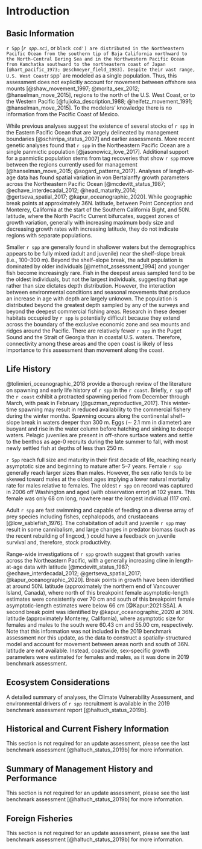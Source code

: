 # Introduction

## Basic Information

`r Spp` (*`r spp.sci`*, or `black cod') are distributed in the Northeastern Pacific Ocean from the southern tip of Baja California northward to the North-Central Bering Sea and in the Northwestern Pacific Ocean from Kamchatka southward to the northeastern coast of Japan [@hart_pacific_1973; @eschmeyer_field_1983]. Despite their vast range, U.S. West Coast `r spp` are modeled as a single population. Thus, this assessment does not explicitly account for movement between offshore sea mounts [@shaw_movement_1997; @morita_sex_2012; @hanselman_move_2015], regions to the north of the U.S. West Coast, or to the Western Pacific [@fujioka_description_1988; @heifetz_movement_1991; @hanselman_move_2015]. To the modelers' knowledge there is no information from the Pacific Coast of Mexico.

While previous analyses suggest the existence of several stocks of `r spp` in the Eastern Pacific Ocean that are largely delineated by management boundaries [@schirripa_status_2007] and earlier assessments. More recent genetic analyses found that `r spp` in the Northeastern Pacific Ocean are a single panmictic population [@jasonowicz_love_2017]. Additional support for a panmictic population stems from tag recoveries that show `r spp` move between the regions currently used for management [@hanselman_move_2015; @sogard_patterns_2017]. Analyses of length-at-age data has found spatial variation in von Bertalanffy growth parameters across the Northeastern Pacific Ocean [@mcdevitt_status_1987; @echave_interdecadal_2012; @head_maturity_2014; @gertseva_spatial_2017; @kapur_oceanographic_2020]. While geographic break points at approximately 36\textdegree N. latitude, between Point Conception and Monterey, California at the start of the Southern California Bight, and 50\textdegree N. latitude, where the North Pacific Current bifurcates, suggest zones of growth variation, generally with increasing maximum body size and decreasing growth rates with increasing latitude, they do not indicate regions with separate populations.

Smaller `r spp` are generally found in shallower waters but the demographics appears to be fully mixed (adult and juvenile) near the shelf-slope break (i.e., 100--300 m). Beyond the shelf--slope break, the adult population is dominated by older individuals [@methot_assessment_1994] and younger fish become increasingly rare. Fish in the deepest areas sampled tend to be the oldest individuals, but not the largest individuals, suggesting that age rather than size dictates depth distribution. However, the interaction between environmental conditions and seasonal movements that produce an increase in age with depth are largely unknown. The population is distributed beyond the greatest depth sampled by any of the surveys and beyond the deepest commercial fishing areas. Research in these deeper habitats occupied by `r spp` is potentially difficult because they extend across the boundary of the exclusive economic zone and sea mounts and ridges around the Pacific. There are relatively fewer `r spp` in the Puget Sound and the Strait of Georgia than in coastal U.S. waters. Therefore, connectivity among these areas and the open coast is likely of less importance to this assessment than movement along the coast.

## Life History

@tolimieri_oceanographic_2018 provide a thorough review of the literature on spawning and early life history of `r spp` in the `r coast`. Briefly, `r spp` off the `r coast` exhibit a protracted spawning period from December through March, with peak in February [@guzman_reproductive_2017]. This winter-time spawning may result in reduced availability to the commercial fishery during the winter months. Spawning occurs along the continental shelf--slope break in waters deeper than 300 m. Eggs ($\sim$ 2.1 mm in diameter) are buoyant and rise in the water column before hatching and sinking to deeper waters. Pelagic juveniles are present in off-shore surface waters and settle to the benthos as age-0 recruits during the late summer to fall, with most newly settled fish at depths of less than 250 m. 

`r Spp` reach full size and maturity in their first decade of life, reaching nearly asymptotic size and beginning to mature after 5--7 years. Female `r spp` generally reach larger sizes than males. However, the sex ratio tends to be skewed toward males at the oldest ages implying a lower natural mortality rate for males relative to females. The oldest `r spp` on record was captured in 2006 off Washington and aged (with observation error) at 102 years. This female was only 68 cm long, nowhere near the longest individual (117 cm).

Adult `r spp` are fast swimming and capable of feeding on a diverse array of prey species including fishes, cephalopods, and crustaceans [@low_sablefish_1976]. The cohabitation of adult and juvenile `r spp` may result in some cannibalism, and large changes in predator biomass (such as the recent rebuilding of lingcod, \emph{Ophiodon elongatus}) could have a feedback on juvenile survival and, therefore, stock productivity.

Range-wide investigations of `r spp` growth suggest that growth varies across the Northeastern Pacific, with a generally increasing cline in length-at-age data with latitude [@mcdevitt_status_1987; @echave_interdecadal_2012; @gertseva_spatial_2017; @kapur_oceanographic_2020]. Break points in growth have been identified at around 50\textdegree N. latitude (approximately the northern end of Vancouver Island, Canada), where north of this breakpoint female asymptotic-length estimates were consistently over 70 cm and south of this breakpoint female asymptotic-length estimates were below 66 cm [@Kapur:2021:SSA]. A second break point was identified by @kapur_oceanographic_2020 at 36\textdegree N. latitude (approximately Monterey, California), where asymptotic size for females and males to the south were 60.43 cm and 55.00 cm, respectively. Note that this information was not included in the 2019 benchmark assessment nor this update, as the data to construct a spatially-structured model and account for movement between areas north and south of 36\textdegree N. latitude are not available. Instead, coastwide, sex-specific growth parameters were estimated for females and males, as it was done in 2019 benchmark assessment.

## Ecosystem Considerations

A detailed summary of \gls{ses} analyses, the Climate Vulnerability Assessment, and environmental drivers of `r spp` recruitment is available in the 2019 benchmark assessment report [@haltuch_status_2019b].

## Historical and Current Fishery Information

This section is not required for an update assessment, please see the last benchmark assessment [@haltuch_status_2019b] for more information.
<!---
Not needed for an update assessment
Historical `r spp` landings, beginning in 1890, have been reconstructed by the states (Washington, Oregon, and California) using a variety of sources. Generally, historical `r spp` landings were more reliable than those for many other groundfish species because of their consistent species-level identification. While `r spp` landings were recorded back to the beginning of the 20th century, appreciable quantities were not landed until 1916--1919, with landings remaining below 5,000 mt through the late 1960s (Table \@ref(tab:landings) and Figure \@ref(fig:data-landings)). Landings prior to 1960 were primarily harvested by hook-and-line gear. The peak around World War II was likely due to a relaxed degree of species sorting rather than a dramatic increase in fishing effort. Grey literature notes a decrease in manpower with the onset of the war, which would explain the decreased sorting of fish to species. Despite this decrease in manpower there were also increases in demands for domestic sources of protein [@browning_fisheries_1980].

The `r spp` fishery increased dramatically during the 1970s, first from a combination of foreign vessels [@lynde_historical_1986; @mcdevitt_status_1987], followed by an increase in the domestic fleet. Increases correspond to the introduction of a pot fishery followed by an increase in the catch coming from the trawl sector. Only minor increases were experienced in the hook-and-line sector until the mid-1980s. Large catches by foreign vessels, fishing pot gear, in 1976 resulted in the largest single-year removal of over 25,000 mt from U.S. West Coast waters. A rapid rise in domestic pot and trawl landings followed this peak removal, such that on average, nearly 14,000 mt of `r spp` were landed per year between 1976 and 1990. During the most recent decade, annual landings have remained below 10,000 mt, composed of approximately `r round(mean(model$catch[model$catch$Fleet == 1 & model$catch$Yr > (model$endyr-10),"Obs"]))` from fixed gear and `r round(mean(model$catch[model$catch$Fleet == 2 & model$catch$Yr > (model$endyr-10),"Obs"]))` from trawl gear during the most recent decade. The decline in domestic landings through the 1980s was likely due to a combination of declining stock size, many years with below average recruitment, reduced Asian-market strength, and increasing fishery regulations.
-->

## Summary of Management History and Performance

This section is not required for an update assessment, please see the last benchmark assessment [@haltuch_status_2019b] for more information.
<!---
Not needed for an update assessment
From the early 1900s to the early 1980s, management of the `r spp` fishery was the responsibility of the individual coastal states (California, Oregon, and Washington). Since the adoption of the Groundfish Fishery Management Plan by the \gls{pfmc} in 1982, responsibility has rested with the federal government and the \gls{pfmc}. From 1977 to the mid-1980s, U.S. commercial fishermen took advantage of their newly protected fishing grounds (i.e., the enactment of the Fishery Conservation and Management Act, which occurred in in 1976, later to be renamed Magnuson Stevens Fishery Conservation and Management Act) recording high catches of `r spp` to meet the demands of flourishing export (primarily Asian countries) and domestic markets.

The first coastwide regulations off the U.S. Pacific Coast for the `r spp` fishery were implemented as trip limits in October 1982, followed by a rich history of management via seasons, size-limits, trip-limits, and a complex permit system (see Appendix 10 of @haltuch_status_2019b for a comprehensive list of management actions). Beginning in 1983, additional trip limits were imposed on landings of `r spp` less than 22 in in length, considered incidental catch. In 1987, allocations between the trawl and non-trawl fleets were implemented.

Beginning in the late-1980s, the fixed-gear `r spp` fishery was managed as a `derby' fishery, characterized by successive reductions in season lengths. In 1991, the fully open season lasted seven weeks, from April 1 through May 23. In 1992, approximately 1,300 mt were landed under early season trip limits of up to 1,500 lbs per day, and the fully open season lasted from May 12 through May 26. In 1993, there was a 250 lbs per day trip limit prior to the open season which extended from May 12 through June 1, 1993. In 1994, the fully open season was shortened to May 15 through June 3, 1994. In 1995, the open season lasted ten days, August 3--13, 1995. The open season spanned only six days in 1996, from September 1--6, 1996. In 1997, ten days (August 25 to September 3) were set aside for the open season, with a mop-up period from October 1--15, 1997. In the more recent period, the Limited Entry Fixed Gear sector has been managed primarily through the use of tiered cumulative limits (allocated on the basis of historical landings) which can be landed throughout the seven-month season. The remaining open-access fishery and some limited-entry non-trawl vessels are allowed to make smaller landings that are subject to daily\slash weekly limits and two-month cumulative caps.

Additionally, `r spp` are harvested by the trawl fishery in association with a variety of other species that are distributed to domestic and foreign markets. Prior to 2011, the trawl fishery was managed primarily through the use of trip limits. These evolved from simple per-trip limits in the 1980s to cumulative periodic (monthly or bi-monthly) limits by the mid-1990s. In addition to `r spp`-specific limits, various limits were in place for the overall landings of deep-water complex species [@stewart_status_2011].

Coastwide yield targets are divided among the different gears, fishery sectors (including both limited entry and open access), as well as north and south of 36\textdegree N. latitude. The \gls{ofl} for `r spp` has ranged from 6,621 to 11,577 mt between 2013--2025. \Glsplural{acl} ranged from 5,451 to 10,824 mt over the same period. Landings have been estimated to be below the \glsplural{acl} in all years.
-->

## Foreign Fisheries

This section is not required for an update assessment, please see the last benchmark assessment [@haltuch_status_2019b] for more information.
<!--
 Not needed for an update assessment
Similarly to the U.S. West Coast, `r spp`, fisheries in Alaska and British Columbia waters began in the late 1800s, with generally low catches until after World War II. Foreign fisheries began exploiting `r spp` in the Northeastern Pacific Ocean during the late 1950s in the Bering Sea leading to rapidly increasing catches in the region through the 1980s. 
Historically, Alaskan landings were much larger than those off the U.S. West Coast, rising to over 20,000 mt during the early 1960s, with many years above this level until the mid-1990s. In the most recent decade, Alaskan landings, including those taken from inside waters under the management of the \gls{adfg}, have averaged just over 12,000 mt (pers. comm., B. Williams; see @hanselman_chapter_2018 for a full account of `r spp` fisheries in Alaska).

The `r spp` fishery in British Columbian waters has a similar history to those in U.S. waters. The fishery primarily uses pots, with a lesser amount landed using long lines and trawls. Landings ranged up to just over 7,000 mt during the mid-1970s, followed by a variable but generally declining trend through the present (@kronlund_management_2011; pers. comm., B. Connors). In the most recent decade, average landings have been just over 2,100 mt, with the 2014 landings representing the lowest since the the mid-1960s (pers. comm., B. Connors).
-->
